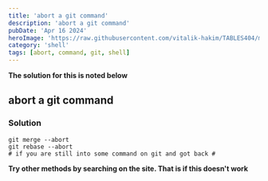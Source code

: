 ```yaml
---
title: 'abort a git command'
description: 'abort a git command'
pubDate: 'Apr 16 2024'
heroImage: 'https://raw.githubusercontent.com/vitalik-hakim/TABLES404/main/error_b/SHELL.jpg'
category: 'shell'
tags: [abort, command, git, shell]
---
```


**The solution for this is noted below**

## abort a git command

### Solution

```shell
git merge --abort
git rebase --abort
# if you are still into some command on git and got back #
```

**Try other methods by searching on the site. That is if this doesn't work**
